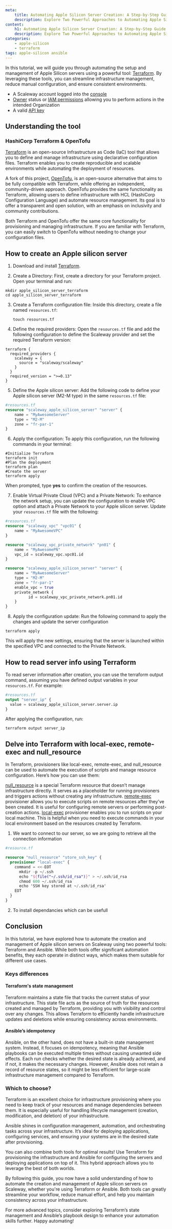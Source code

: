 ```yaml
---
meta:
    title: Automating Apple Silicon Server Creation: A Step-by-Step Guide Using Terraform
    description: Explore Two Powerful Approaches to Automating Apple Silicon Server Deployment with Terraform
content:
    h1: Automating Apple Silicon Server Creation: A Step-by-Step Guide Using Terraform
    description: Explore Two Powerful Approaches to Automating Apple Silicon Server Deployment with Terraform
categories:
    - apple-silicon
    - terraform
tags: apple-silicon ansible
---
```


In this tutorial, we will guide you through automating the setup and management of Apple Silicon servers using a powerful tool: [Terraform](https://www.terraform.io/). By leveraging these tools, you can streamline infrastructure management, reduce manual configuration, and ensure consistent environments.

<Macro id="requirements" />

- A Scaleway account logged into the [console](https://console.scaleway.com)
- [Owner](/identity-and-access-management/iam/concepts/#owner) status or [IAM permissions](/identity-and-access-management/iam/concepts/#permission) allowing you to perform actions in the intended Organization
- A valid [API key](/identity-and-access-management/iam/how-to/create-api-keys/)

## Understanding the tool

### HashiCorp Terraform & OpenTofu

[Terraform](https://www.terraform.io/) is an open-source Infrastructure as Code (IaC) tool that allows you to define and manage infrastructure using declarative configuration files. Terraform enables you to create reproducible and scalable environments while automating the deployment of resources.

A fork of this project, [OpenTofu](https://opentofu.org/), is an open-source alternative that aims to be fully compatible with Terraform, while offering an independent, community-driven approach. OpenTofu provides the same functionality as Terraform, allowing users to define infrastructure with HCL (HashiCorp Configuration Language) and automate resource management. Its goal is to offer a transparent and open solution, with an emphasis on inclusivity and community contributions.

Both Terraform and OpenTofu offer the same core functionality for provisioning and managing infrastructure. If you are familiar with Terraform, you can easily switch to OpenTofu without needing to change your configuration files.

## How to create an Apple silicon server

1. Download and install [Terraform](https://developer.hashicorp.com/terraform/install).

2. Create a Directory: First, create a directory for your Terraform project. Open your terminal and run:

```shell
mkdir apple_silicon_server_terraform
cd apple_silicon_server_terraform
```

3. Create a Terraform configuration file: Inside this directory, create a file named `resources.tf`:

    ```shell
    touch resources.tf
    ```

4. Define the required providers: Open the `resources.tf` file and add the following configuration to define the Scaleway provider and set the required Terraform version:

```shell
terraform {
  required_providers {
    scaleway = {
      source = "scaleway/scaleway"
    }
  }
  required_version = ">=0.13"
}

```

5. Define the Apple silicon server: Add the following code to define your Apple silicon server (M2-M type) in the same `resources.tf` file:

```terraform
#resources.tf
resource "scaleway_apple_silicon_server" "server" {
    name = "MyAwesomeServer"
    type = "M2-M"
    zone = "fr-par-1"
}
```

6. Apply the configuration: To apply this configuration, run the following commands in your terminal:

```shell
#Initialize Terraform
terraform init
#Plan the deployment
terraform plan
#Create the server
terraform apply
```

When prompted, type **yes** to confirm the creation of the resources.

7. Enable Virtual Private Cloud (VPC) and a Private Network: To enhance the network setup, you can update the configuration to enable VPC option and attach a Private Network to your Apple silicon server. Update your `resources.tf` file with the following:

```terraform
#resources.tf
resource "scaleway_vpc" "vpc01" {
    name = "MyAwesomeVPC"
}

resource "scaleway_vpc_private_network" "pn01" {
    name = "MyAwesomePN"
    vpc_id = scaleway_vpc.vpc01.id
}

resource "scaleway_apple_silicon_server" "server" {
    name = "MyAwesomeServer"
    type = "M2-M"
    zone = "fr-par-1"
    enable_vpc = true
    private_network {
          id = scaleway_vpc_private_network.pn01.id
    }
}
```
8. Apply the configuration update: Run the following command to apply the changes and update the server configuration

```shell
terraform apply
```

This will apply the new settings, ensuring that the server is launched within the specified VPC and connected to the Private Network.

## How to read server info using Terraform

To read server information after creation, you can use the terraform output command, assuming you have defined output variables in your `resources.tf`. For example:

```terraform
#resources.tf
output "server_ip" {
  value = scaleway_apple_silicon_server.server.ip
}
```

After applying the configuration, run:

```shell
terraform output server_ip
```

## Delve into Terraform with local-exec, remote-exec and null_resource

In Terraform, provisioners like local-exec, remote-exec, and null_resource can be used to automate the execution of scripts and manage resource configuration. Here’s how you can use them:

[null_resource](https://registry.terraform.io/providers/hashicorp/null/latest/docs/resources/resource) is a special Terraform resource that doesn’t manage infrastructure directly. It serves as a placeholder for running provisioners and triggers actions without creating any infrastructure.
[remote-exec](https://developer.hashicorp.com/terraform/language/resources/provisioners/remote-exec) provisioner allows you to execute scripts on remote resources after they’ve been created. It is useful for configuring remote servers or performing post-creation actions.
[local-exec](https://developer.hashicorp.com/terraform/language/resources/provisioners/local-exec) provisioner enables you to run scripts on your local machine. This is helpful when you need to execute commands in your local environment based on the resources created by Terraform.

1. We want to connect to our server, so we are going to retrieve all the connection information

``` terraform
#resource.tf

resource "null_resource" "store_ssh_key" {
  provisioner "local-exec" {
    command = <<-EOT
      mkdir -p ~/.ssh
      echo "${file("~/.ssh/id_rsa")}" > ~/.ssh/id_rsa
      chmod 600 ~/.ssh/id_rsa
      echo 'SSH key stored at ~/.ssh/id_rsa'
    EOT
  }
}
```

2. To install dependancies which can be usefull



## Conclusion

In this tutorial, we have explored how to automate the creation and management of Apple silicon servers on Scaleway using two powerful tools: Terraform and Ansible. While both tools offer significant automation benefits, they each operate in distinct ways, which makes them suitable for different use cases.

### Keys differences

#### Terraform's state management

Terraform maintains a state file that tracks the current status of your infrastructure. This state file acts as the source of truth for the resources created and managed by Terraform, providing you with visibility and control over any changes. This allows Terraform to efficiently handle infrastructure updates and deletions while ensuring consistency across environments.

#### Ansible’s idempotency

Ansible, on the other hand, does not have a built-in state management system. Instead, it focuses on idempotency, meaning that Ansible playbooks can be executed multiple times without causing unwanted side effects. Each run checks whether the desired state is already achieved, and if not, it makes the necessary changes. However, Ansible does not retain a record of resource states, so it might be less efficient for large-scale infrastructure management compared to Terraform.

### Which to choose?

Terraform is an excellent choice for infrastructure provisioning where you need to keep track of your resources and manage dependencies between them. It is especially useful for handling lifecycle management (creation, modification, and deletion) of your infrastructure.

Ansible shines in configuration management, automation, and orchestrating tasks across your infrastructure. It’s ideal for deploying applications, configuring services, and ensuring your systems are in the desired state after provisioning.

You can also combine both tools for optimal results! Use Terraform for provisioning the infrastructure and Ansible for configuring the servers and deploying applications on top of it. This hybrid approach allows you to leverage the best of both worlds.

By following this guide, you now have a solid understanding of how to automate the creation and management of Apple silicon servers on Scaleway, whether you're using Terraform or Ansible. Both tools can greatly streamline your workflow, reduce manual effort, and help you maintain consistency across your infrastructure.

For more advanced topics, consider exploring Terraform’s state management and Ansible’s playbook design to enhance your automation skills further. Happy automating!



